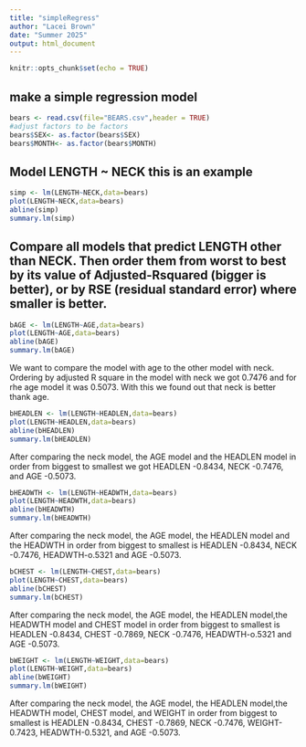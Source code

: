 ```yaml
---
title: "simpleRegress"
author: "Lacei Brown"
date: "Summer 2025"
output: html_document
---
```


```r
knitr::opts_chunk$set(echo = TRUE)
```

## make a simple regression model

```r
bears <- read.csv(file="BEARS.csv",header = TRUE)
#adjust factors to be factors
bears$SEX<- as.factor(bears$SEX)
bears$MONTH<- as.factor(bears$MONTH)
```

## Model LENGTH ~ NECK  this is an example  

```r
simp <- lm(LENGTH~NECK,data=bears)
plot(LENGTH~NECK,data=bears)
abline(simp)
summary.lm(simp)
```


## Compare all models that predict LENGTH other than NECK. Then order them from worst to best by its value of Adjusted-Rsquared (bigger is better), or by RSE (residual standard error) where smaller is better. 

```r
bAGE <- lm(LENGTH~AGE,data=bears)
plot(LENGTH~AGE,data=bears)
abline(bAGE)
summary.lm(bAGE)
```

We want to compare the model with age to the other model with neck. Ordering by adjusted R square in the model with neck we got 0.7476 and for rhe age model it was 0.5073. With this we found out that neck is better thank age.  

```r
bHEADLEN <- lm(LENGTH~HEADLEN,data=bears)
plot(LENGTH~HEADLEN,data=bears)
abline(bHEADLEN)
summary.lm(bHEADLEN)
```

After comparing the neck model, the AGE model and the HEADLEN model in order from biggest to smallest we got HEADLEN -0.8434, NECK -0.7476, and AGE -0.5073.

```r
bHEADWTH <- lm(LENGTH~HEADWTH,data=bears)
plot(LENGTH~HEADWTH,data=bears)
abline(bHEADWTH)
summary.lm(bHEADWTH)
```

After comparing the neck model, the AGE model, the HEADLEN model and the HEADWTH in order from biggest to smallest is HEADLEN -0.8434, NECK -0.7476, HEADWTH-o.5321 and AGE -0.5073.

```r
bCHEST <- lm(LENGTH~CHEST,data=bears)
plot(LENGTH~CHEST,data=bears)
abline(bCHEST)
summary.lm(bCHEST)
```

After comparing the neck model, the AGE model, the HEADLEN model,the HEADWTH model and CHEST model in order from biggest to smallest is HEADLEN -0.8434, CHEST -0.7869,  NECK -0.7476, HEADWTH-o.5321 and AGE -0.5073.


```r
bWEIGHT <- lm(LENGTH~WEIGHT,data=bears)
plot(LENGTH~WEIGHT,data=bears)
abline(bWEIGHT)
summary.lm(bWEIGHT)
```

After comparing the neck model, the AGE model, the HEADLEN model,the HEADWTH model, CHEST model, and WEIGHT in order from biggest to smallest is HEADLEN -0.8434, CHEST -0.7869,  NECK -0.7476, WEIGHT-0.7423, HEADWTH-0.5321, and AGE -0.5073.

